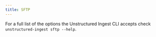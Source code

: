 ```yaml
---
title: SFTP
---
```



<SharedContentSFTP/>


<CodeGroup>

  <SFTPSh />

  <SFTPPy />

</CodeGroup>

For a full list of the options the Unstructured Ingest CLI accepts check `unstructured-ingest sftp --help`.